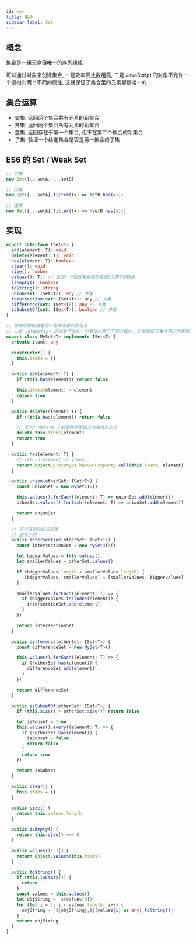 ```yaml
---
id: set
title: 集合
sidebar_label: Set
---
```


## 概念

集合是一组无序但唯一的序列组成.

可以通过对象来创建集合, 一是效率要比数组高, 二是 JavaScript 的对象不允许一个键指向两个不同的属性, 这就保证了集合里的元素都是唯一的.

## 集合运算

- 交集: 返回两个集合共有元素的新集合
- 并集: 返回两个集合所有元素的新集合
- 差集: 返回存在于第一个集合, 但不在第二个集合的新集合
- 子集: 验证一个给定集合是否是另一集合的子集

## ES6 的 Set / Weak Set

```js
// 并集
new Set([...setA, ...setB]
```

```js
// 交集
new Set([...setA].filter((x) => setB.has(x)))
```

```js
// 差集
new Set([...setA].filter((x) => !setB.has(x)))
```

## 实现

```ts
export interface ISet<T> {
  add(element: T): void
  delete(element: T): void
  has(element: T): boolean
  clear(): void
  size(): number
  values(): T[] // 返回一个包含集合中所有值(元素)的数组
  isEmpty(): boolean
  toString(): string
  union(set: ISet<T>): any // 并集
  intersection(set: ISet<T>): any // 交集
  difference(set: ISet<T>): any // 差集
  isSubsetOf(set: ISet<T>): boolean // 子集
}

// 使用对象创建集合一是效率要比数组高
// 二是 JavaScript 的对象不允许一个键指向两个不同的属性, 这就保证了集合里的元素都是唯一的
export class MySet<T> implements ISet<T> {
  private items: any

  constructor() {
    this.items = {}
  }

  public add(element: T) {
    if (this.has(element)) return false

    this.items[element] = element
    return true
  }

  public delete(element: T) {
    if (!this.has(element)) return false

    // 复习: delete 不能删除原型链上的属性和方法
    delete this.items[element]
    return true
  }

  public has(element: T) {
    // return element in items
    return Object.prototype.hasOwnProperty.call(this.items, element)
  }

  public union(otherSet: ISet<T>) {
    const unionSet = new MySet<T>()

    this.values().forEach((element: T) => unionSet.add(element))
    otherSet.values().forEach((element: T) => unionSet.add(element))

    return unionSet
  }

  // 优化性能后的求交集
  // 迭代小的
  public intersection(otherSet: ISet<T>) {
    const intersectionSet = new MySet<T>()

    let biggerValues = this.values()
    let smallerValues = otherSet.values()

    if (biggerValues.length < smallerValues.length) {
      ;[biggerValues, smallerValues] = [smallerValues, biggerValues]
    }

    smallerValues.forEach((element: T) => {
      if (biggerValues.includes(element)) {
        intersectionSet.add(element)
      }
    })

    return intersectionSet
  }

  public difference(otherSet: ISet<T>) {
    const differenceSet = new MySet<T>()

    this.values().forEach((element: T) => {
      if (!otherSet.has(element)) {
        differenceSet.add(element)
      }
    })

    return differenceSet
  }

  public isSubsetOf(otherSet: ISet<T>) {
    if (this.size() > otherSet.size()) return false

    let isSubset = true
    this.values().every((element: T) => {
      if (!otherSet.has(element)) {
        isSubset = false
        return false
      }
      return true
    })

    return isSubset
  }

  public clear() {
    this.items = {}
  }

  public size() {
    return this.values.length
  }

  public isEmpty() {
    return this.size() === 0
  }

  public values(): T[] {
    return Object.values(this.items)
  }

  public toString() {
    if (this.isEmpty()) {
      return ''
    }
    const values = this.values()
    let objString = `${values[0]}`
    for (let i = 1; i < values.length; i++) {
      objString = `${objString},${(values[i] as any).toString()}`
    }
    return objString
  }
}
```
